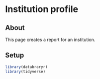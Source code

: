 # Institution profile

## About

This page creates a report for an institution.

## Setup

```r
library(databraryr)
library(tidyverse)
```

